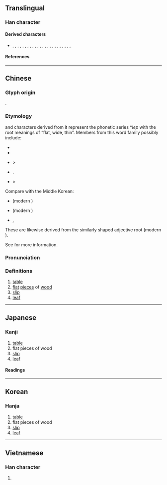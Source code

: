 {{character info}}
==Translingual==

===Han character===
{{Han char|rn=75|rad=木|as=05|sn=9|four=|canj=PTD|ids=⿱世木}}

====Derived characters====
* {{l|mul|牒}}, {{l|mul|葉}}, {{l|mul|喋}}, {{l|mul|蝶}}, {{l|mul|碟}}, {{l|mul|諜}}, {{l|mul|䐑}}, {{l|mul|䈎}}, {{l|mul|韘}}, {{l|mul|褋}}, {{l|mul|𧝵}}, {{l|mul|屟}}, {{l|mul|渫}}, {{l|mul|鰈}}, {{l|mul|揲}}, {{l|mul|媟}}, {{l|mul|偞}}, {{l|mul|楪}}, {{l|mul|殜}}, {{l|mul|煠}}, {{l|mul|鍱}}, {{l|mul|惵}}, {{l|mul|堞}}, {{l|mul|艓}}, {{l|mul|蹀}}

====References====
{{Han ref|kx=0517.170|dkj=14593|hdz=21178.010|uh=67BC}}

----

==Chinese==
{{zh-forms|alt=枽}}

===Glyph origin===
{{Han etym}}
{{Han compound|世|木|c1=p|c2=s|t2=wood|ls=psc}}.

===Etymology===
{{lang|zh|枼}} and characters derived from it represent the phonetic series *''lep'' with the root meanings of “flat, wide, thin”. Members from this word family possibly include:
* {{och-l|葉|leaf}}
* {{och-l|鰈|flatfish, plaice}}
* {{och-l|楪}} > {{och-l|碟|plate}}
* {{och-l|牒|official document < plank}}.
* {{och-l|蝶|butterfly}} > {{och-l|蝴蝶|tr=*ɡaː l'eːb}}

Compare with the Middle Korean:
* {{m|okm|나븨|t=butterfly|tr=napuy}} (modern {{m|ko|나비}})
* {{m|okm|닢|t=leaf|tr=niph}} (modern {{m|ko|잎}})
* {{m|okm|넙치|t=flatfish|tr=nepchi}},

These are likewise derived from the similarly shaped adjective root {{m|okm|넙다|tr=nepta|t=to be wide, flat}} (modern {{m|ko|넓다}}).

See {{zh-l|蝴蝶}} for more information.

===Pronunciation===
{{zh-pron
|m=yè
|c=jip6
|mc=y
|oc=y
|cat=n
}}

===Definitions===
{{zh-hanzi}}

# [[table]]
# [[flat]] [[piece]]s of [[wood]]
# [[slip]]
# [[leaf]]

----

==Japanese==

===Kanji===
{{ja-kanji|grade=|rs=木05}}

# [[table]]
# flat pieces of wood
# [[slip]]
# [[leaf]]

====Readings====
{{ja-readings
|on=よう
|kun=うすいきふだ, まど
}}

----

==Korean==

===Hanja===
{{ko-hanja|엽}}

# [[table]]
# flat pieces of wood
# [[slip]]
# [[leaf]]

----

==Vietnamese==

===Han character===
{{vi-readings|rs=木05|reading=diệp}}

# {{rfdef|vi|sort=木05}}